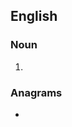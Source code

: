 ==English==

===Noun===
{{head|en|noun form}}

# {{plural of|outie|lang=en}}

===Anagrams===
* {{anagrams|en|a=eiostu|soutie}}